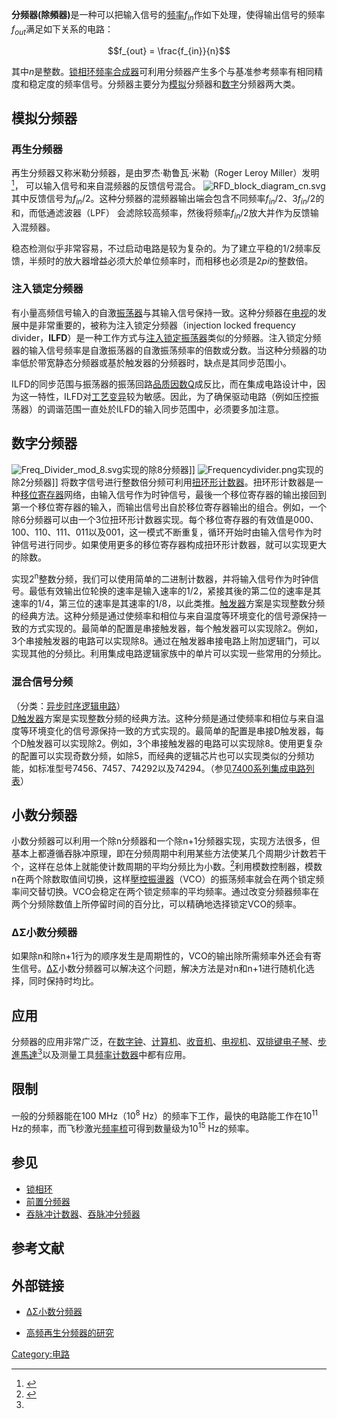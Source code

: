 {{noteTA
|G1=Electronics
|G2=IT
|G3=Communication
}}
'''分频器(除頻器)'''是一种可以把输入信号的[[频率|频率]]<math>f_{in}</math>作如下处理，使得输出信号的频率<math>f_{out}</math>满足如下关系的电路：

:<math>
f_{out} = \frac{f_{in}}{n}
</math>

其中<math>n</math>是整数。[[锁相环|锁相环]][[频率合成器|频率合成器]]可利用分频器产生多个与基准参考频率有相同精度和稳定度的频率信号。分频器主要分为[[模拟电路|模拟]]分频器和[[数字电路|数字]]分频器两大类。

== 模拟分频器 ==
===再生分频器===
再生分频器又称米勒分频器，是由罗杰·勒鲁瓦·米勒（Roger Leroy Miller）发明<ref>{{cite journal|author=Roger LeRoy Miller|title=Fractional Frequency Generators Utilizing Regenerative Modulation|journal=Proceedings of The IRE|year=1939|pages=446－457|doi=10.1109/JRPROC.1939.228513|volume=27}}</ref>， 可以输入信号和来自混频器的反馈信号混合。
[[File:RFD_block_diagram_cn.svg|center]]
其中反馈信号为<math>f_{in}/2</math>。这种分频器的混频器输出端会包含不同频率<math>f_{in}/2</math>、<math>3f_{in}/2</math>的和，而低通滤波器（LPF） 会滤除较高频率，然後将频率<math>f_{in}/2</math>放大并作为反馈输入混频器。

稳态检测似乎非常容易，不过启动电路是较为复杂的。为了建立平稳的1/2频率反馈，半频时的放大器增益必须大於单位频率时，而相移也必须是<math>2{pi}</math>的整数倍。

===注入锁定分频器===
有小量高频信号输入的自激[[振荡器|振荡器]]与其输入信号保持一致。这种分频器在[[电视|电视]]的发展中是非常重要的，被称为注入锁定分频器（injection locked frequency divider，'''ILFD'''）是一种工作方式与[[注入锁定振荡器|注入锁定振荡器]]类似的分频器。注入锁定分频器的输入信号频率是自激振荡器的自激振荡频率的倍数或分数。当这种分频器的功率低於带宽静态分频器或基於触发器的分频器时，缺点是其同步范围小。

ILFD的同步范围与振荡器的振荡回路[[品质因数|品质因数]]Q成反比，而在集成电路设计中，因为这一特性，ILFD对[[工艺变异|工艺变异]]较为敏感。因此，为了确保驱动电路（例如压控振荡器）的调谐范围一直处於ILFD的输入同步范围中，必须要多加注意。

== 数字分频器 ==
[[File:Freq_Divider_mod_8.svg|thumb]]实现的除8分频器]]
[[File:Frequencydivider.png|thumb]]实现的除2分频器]]
将数字信号进行整数倍分频可利用[[扭环形计数器|扭环形计数器]]。扭环形计数器是一种[[移位寄存器|移位寄存器]]网络，由输入信号作为时钟信号，最後一个移位寄存器的输出接回到第一个移位寄存器的输入，而输出信号出自於移位寄存器输出的组合。例如，一个除6分频器可以由一个3位扭环形计数器实现。每个移位寄存器的有效值是000、100、110、111、011以及001，这一模式不断重复，循环开始时由输入信号作为时钟信号进行同步。如果使用更多的移位寄存器构成扭环形计数器，就可以实现更大的除数。

实现2<sup>n</sup>整数分频，我们可以使用简单的二进制计数器，并将输入信号作为时钟信号。最低有效输出位轮换的速率是输入速率的1/2，紧接其後的第二位的速率是其速率的1/4，第三位的速率是其速率的1/8，以此类推。[[触发器|触发器]]方案是实现整数分频的经典方法。这种分频是通过使频率和相位与来自温度等环境变化的信号源保持一致的方式实现的。最简单的配置是串接触发器，每个触发器可以实现除2。例如，3个串接触发器的电路可以实现除8。通过在触发器串接电路上附加逻辑门，可以实现其他的分频比。利用集成电路逻辑家族中的单片可以实现一些常用的分频比。

===混合信号分频===
（分类：[[异步电路|异步]][[时序逻辑电路|时序逻辑电路]]）<br>
[[D触发器|D触发器]]方案是实现整数分频的经典方法。这种分频是通过使频率和相位与来自温度等环境变化的信号源保持一致的方式实现的。最简单的配置是串接D触发器，每个D触发器可以实现除2。例如，3个串接触发器的电路可以实现除8。使用更复杂的配置可以实现奇数分频，如除5，而经典的逻辑芯片也可以实现类似的分频功能，如标准型号7456、7457、74292以及74294。（参见[[7400系列集成电路列表|7400系列集成电路列表]]）

== 小数分频器 ==
{{Main|双模前置分频器}}
小数分频器可以利用一个除n分频器和一个除n+1分频器实现，实现方法很多，但基本上都遵循吞脉冲原理，即在分频周期中利用某些方法使某几个周期少计数若干个，这样在总体上就能使计数周期的平均分频比为小数。<ref name="gwdzcljs">{{cite journal|author=尹佳喜|title=小树分频器的设计及其应用|journal=国外电子测量技术|pages=11－13|doi=|volume=24|url=http://wenku.baidu.com/view/b1f210126edb6f1aff001fc5.html|id={{ISSN|1002-8978}}|date=2005年9月|access-date=2010-08-13|archive-date=2018-10-01|archive-url=https://web.archive.org/web/20181001204330/https://wenku.baidu.com/view/b1f210126edb6f1aff001fc5.html|dead-url=no}}</ref>利用模数控制器，模数n在两个除数取值间切换，这样[[壓控振盪器|壓控振盪器]]（VCO）的振荡频率就会在两个锁定频率间交替切换。VCO会稳定在两个锁定频率的平均频率。通过改变分频器频率在两个分频除数值上所停留时间的百分比，可以精确地选择锁定VCO的频率。

=== ΔΣ小数分频器 ===
如果除n和除n+1行为的顺序发生是周期性的，VCO的输出除所需频率外还会有寄生信号。[[ΔΣ調變|ΔΣ]]小数分频器可以解决这个问题，解决方法是对n和n+1进行随机化选择，同时保持时均比。

== 应用 ==
分频器的应用非常广泛，在[[数字钟|数字钟]]、[[计算机|计算机]]、[[收音机|收音机]]、[[电视机|电视机]]、[[双排键电子琴|双排键电子琴]]、[[步進馬達|步進馬達]]<ref name="gwdzcljs"/>以及测量工具[[频率计数器|频率计数器]]中都有应用。

== 限制 ==
一般的分频器能在100 MHz（10<sup>8</sup> Hz）的频率下工作，最快的电路能工作在10<sup>11</sup> Hz的频率，而飞秒激光[[频率梳|频率梳]]可得到数量级为10<sup>15</sup> Hz的频率。

==参见==
{{Portal|电子学}}
*[[锁相环|锁相环]]
*[[前置分频器|前置分频器]]
*[[吞脉冲计数器|吞脉冲计数器]]、[[吞脉冲分频器|吞脉冲分频器]]

==参考文献==
{{reflist}}

==外部链接==
* {{en}}[https://web.archive.org/web/20070825195525/http://www.electronicproducts.com/ShowPage.asp?SECTION=3700&PRIMID=&FileName=FEBCON1.FEB2001 ΔΣ小数分频器]
* {{en}}[http://www.ece.uci.edu/~payam/RFD_ISCAS2005.pdf 高频再生分频器的研究] {{Wayback|url=http://www.ece.uci.edu/~payam/RFD_ISCAS2005.pdf |date=20160303202948 }}

[[Category:电路|Category:电路]]